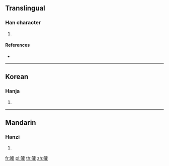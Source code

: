 {{character info/new}}
==Translingual==

===Han character===
{{Han char|rn=106|rad=白|as=16|sn=21|four=|canj=HAMBG}}

# {{defn|Han|sort=白16}}

====References====
* {{Han ref|kx=0790.040|dkj=22810|dj=1204.350|hdz=42653.050|uh=76AC|ud=30380}}

----

==Korean==

===Hanja===
{{ko-hanja|hangeul=학|eumhun=|rv=hak|mr=hak|y=hak}}

# {{defn|lang=ko|sort=白16}}

----

==Mandarin==

===Hanzi===
{{cmn-hanzi|pin=[[hè]] ([[he4]])|wg=ho<sup>4</sup>}}

# {{defn|lang=cmn|sort=白16}}

[[fr:皬]]
[[pl:皬]]
[[th:皬]]
[[zh:皬]]